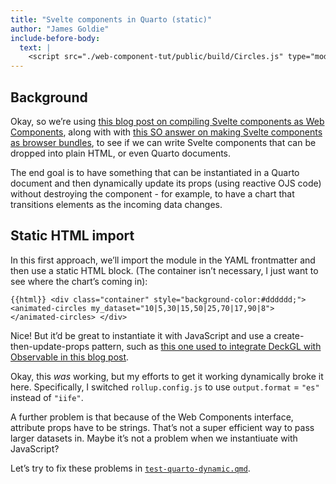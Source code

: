 ```yaml
---
title: "Svelte components in Quarto (static)"
author: "James Goldie"
include-before-body:
  text: |
    <script src="./web-component-tut/public/build/Circles.js" type="module"></script>
---
```


## Background

Okay, so we're using [this blog post on compiling Svelte components as Web Components](https://blog.logrocket.com/build-web-components-svelte), along with with [this SO answer on making Svelte components as browser bundles](https://stackoverflow.com/a/65522522/3246758), to see if we can write Svelte components that can be dropped into plain HTML, or even Quarto documents.

The end goal is to have something that can be instantiated in a Quarto document and then dynamically update its props (using reactive OJS code) without destroying the component - for example, to have a chart that transitions elements as the incoming data changes.

## Static HTML import

In this first approach, we'll import the module in the YAML frontmatter and then use a static HTML block. (The container isn't necessary, I just want to see where the chart's coming in):

```{{html}}
<div class="container" style="background-color:#dddddd;">
  <animated-circles my_dataset="10|5,30|15,50|25,70|17,90|8">
  </animated-circles>
</div>
```
```{=html}
<div class="container" style="background-color:#dddddd;">
  <animated-circles my_dataset="10|5,30|15,50|25,70|17,90|8">
  </animated-circles>
</div>
```

Nice! But it'd be great to instantiate it with JavaScript and use a create-then-update-props pattern, such as [this one used to integrate DeckGL with Observable in this blog post](https://observablehq.com/@tmcw/using-mapbox-gl-js).

::: {.callout-note}
Okay, this _was_ working, but my efforts to get it working dynamically broke it here. Specifically, I switched `rollup.config.js` to use `output.format` = `"es"` instead of `"iife"`.
:::

A further problem is that because of the Web Components interface, attribute props have to be strings. That's not a super efficient way to pass larger datasets in. Maybe it's not a problem when we instantiuate with JavaScript?

Let's try to fix these problems in [`test-quarto-dynamic.qmd`](./test-quarto-dynamic.qmd).